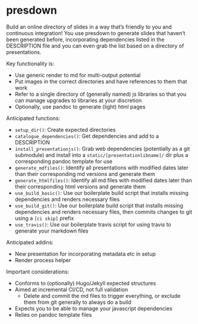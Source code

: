 # presdown

Build an online directory of slides in a way that's friendly to you and continuous integration! You use presdown to generate slides that haven't been generated before, incorporating dependencies listed in the DESCRIPTION file and you can even grab the list based on a directory of presentations.

Key functionality is:

- Use generic render to md for multi-output potential
- Put images in the correct directories and have references to them that work
- Refer to a single directory of (generally named) js libraries so that you can manage upgrades to libraries at your discretion
- Optionally, use pandoc to generate (light) html pages

Anticipated functions: 

- `setup_dir()`: Create expected directories
- `catalogue_dependencies()`: Get dependencies and add to a DESCRIPTION
- `install_presentationjs()`: Grab web dependencies (potentially as a git submodule) and install into a `static/[presentationlibname]/` dir plus a corresponding pandoc template for use
- `generate_mdfiles()`: Identify all presentations with modified dates later than their corresponding md versions and generate them
- `generate_htmlfiles()`: Identify all md files with modified dates later than their corresponding html versions and generate them
- `use_build_basic()`: Use our boilerplate build script that installs missing dependencies and renders necessary files
- `use_build_git()`: Use our boilerplate build script that installs missing dependencies and renders necessary files, then commits changes to git using a `[ci skip]` prefix
- `use_travis()`: Use our boilerplate travis script for using travis to generate your markdown files

Anticipated addins:

- New presentation for incorporating metadata etc in setup
- Render process helper

Important considerations: 

- Conforms to (optionally) Hugo/Jekyll expected structures
- Aimed at incremental CI/CD, not full validation
    + Delete and commit the md files to trigger everything, or exclude them from git generally to always do a build
- Expects you to be able to manage your javascript dependencies
- Relies on pandoc template files
